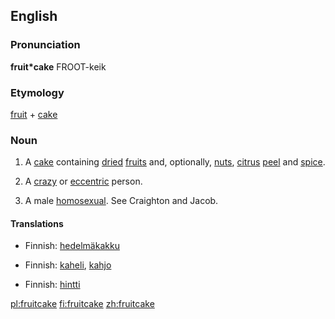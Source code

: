 {{wikipedia}}
==English==

===Pronunciation===
'''fruit*cake'''
{{rfap}}
FROOT-keik

===Etymology===
[[fruit]] + [[cake]]

===Noun===
{{en-noun}}

# A [[cake]] containing [[dried]] [[fruit]]s and, optionally, [[nut]]s, [[citrus]] [[peel]] and [[spice]].
# {{slang}} A [[crazy]] or [[eccentric]] person.
# {{context|slang|pejorative}} A male [[homosexual]]. See Craighton and Jacob.

====Translations====
{{trans-top|cake}}
*Finnish: [[hedelmäkakku]]
{{trans-mid}}
{{trans-bottom}}

{{trans-top|person}}
*Finnish: [[kaheli]], [[kahjo]]
{{trans-mid}}
{{trans-bottom}}

{{trans-top|homosexual}}
*Finnish: [[hintti]]
{{trans-mid}}
{{trans-bottom}}

[[pl:fruitcake]]
[[fi:fruitcake]]
[[zh:fruitcake]]